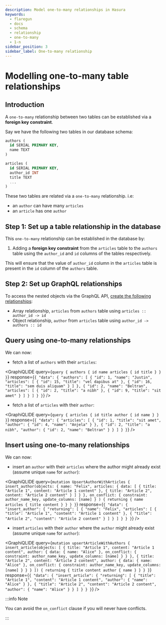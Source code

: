 ```yaml
---
description: Model one-to-many relationships in Hasura
keywords:
  - flaregun
  - docs
  - schema
  - relationship
  - one-to-many
  - 1-n
sidebar_position: 3
sidebar_label: One-to-many relationship
---
```



# Modelling one-to-many table relationships

## Introduction

A `one-to-many` relationship between two tables can be established via a
**foreign key constraint**.

Say we have the following two tables in our database schema:

```sql
authors (
  id SERIAL PRIMARY KEY,
  name TEXT
)

articles (
  id SERIAL PRIMARY KEY,
  author_id INT
  title TEXT
  ...
)
```

These two tables are related via a `one-to-many` relationship. i.e:

- an `author` can have many `articles`
- an `article` has one `author`

## Step 1: Set up a table relationship in the database

This `one-to-many` relationship can be established in the database by:

1.  Adding a **foreign key constraint** from the `articles` table to the
    `authors` table using the `author_id` and `id` columns of the tables
    respectively.

This will ensure that the value of `author_id` column in the `articles`
table is present in the `id` column of the `authors` table.

## Step 2: Set up GraphQL relationships

To access the nested objects via the GraphQL API,
[create the following relationships](/graphql/core/databases/postgres/schema/table-relationships/create.mdx):

- Array relationship, `articles` from `authors` table using
  `articles :: author_id -> id`
- Object relationship, `author` from `articles` table using
  `author_id -> authors :: id`

## Query using one-to-many relationships

We can now:

- fetch a list of `authors` with their `articles`:

<GraphiQLIDE
  query={`query {
    authors {
      id
      name
      articles {
        id
        title
      }
    }
 }`}
  response={`{
  "data": {
    "authors": [
      {
        "id": 1,
        "name": "Justin",
        "articles": [
          {
            "id": 15,
            "title": "vel dapibus at"
          },
          {
            "id": 16,
            "title": "sem duis aliquam"
          }
        ]
      },
      {
        "id": 2,
        "name": "Beltran",
        "articles": [
          {
            "id": 2,
            "title": "a nibh"
          },
          {
            "id": 9,
            "title": "sit amet"
          }
        ]
      }
    ]
  }
 }`}
/>

- fetch a list of `articles` with their `author`:

<GraphiQLIDE
  query={`query {
    articles {
      id
      title
      author {
        id
        name
      }
    }
 }`}
  response={`{
  "data": {
    "articles": [
      {
        "id": 1,
        "title": "sit amet",
        "author": {
          "id": 4,
          "name": "Anjela"
        }
      },
      {
        "id": 2,
        "title": "a nibh",
        "author": {
          "id": 2,
          "name": "Beltran"
        }
      }
    ]
  }
 }`}
/>

## Insert using one-to-many relationships

We can now:

- insert an `author` with their `articles` where the author might
  already exist (assume unique `name` for `author`):

<GraphiQLIDE
  query={`mutation UpsertAuthorWithArticles {
  insert_author(objects: {
    name: "Felix",
    articles: {
      data: [
        {
          title: "Article 1",
          content: "Article 1 content"
        },
        {
          title: "Article 2",
          content: "Article 2 content"
        }
      ]
    }
  },
    on_conflict: {
      constraint: author_name_key,
      update_columns: [name]
    }
  ) {
    returning {
      name
      articles {
        title
        content
      }
    }
  }
 }`}
  response={`{
  "data": {
    "insert_author": {
      "returning": [
        {
          "name": "Felix",
          "articles": [
            {
              "title": "Article 1",
              "content": "Article 1 content"
            },
            {
              "title": "Article 2",
              "content": "Article 2 content"
            }
          ]
        }
      ]
    }
  }
 }`}
/>

- insert `articles` with their `author` where the `author` might
  already exist (assume unique `name` for `author`):

<GraphiQLIDE
  query={`mutation upsertArticleWithAuthors {
  insert_article(objects: [
    {
      title: "Article 1",
      content: "Article 1 content",
      author: {
        data: {
          name: "Alice"
        },
        on_conflict: {
          constraint: author_name_key,
          update_columns: [name]
        }
      }
    },
    {
      title: "Article 2",
      content: "Article 2 content",
      author: {
        data: {
          name: "Alice"
        },
        on_conflict: {
          constraint: author_name_key,
          update_columns: [name]
        }
      }
    }
  ]) {
    returning {
      title
      content
      author {
        name
      }
    }
  }
 }`}
  response={`{
  "data": {
    "insert_article": {
      "returning": [
        {
          "title": "Article 1",
          "content": "Article 1 content",
          "author": {
            "name": "Alice"
          }
        },
        {
          "title": "Article 2",
          "content": "Article 2 content",
          "author": {
            "name": "Alice"
          }
        }
      ]
    }
  }
 }`}
/>

:::info Note

You can avoid the `on_conflict` clause if you will never have conflicts.

:::
